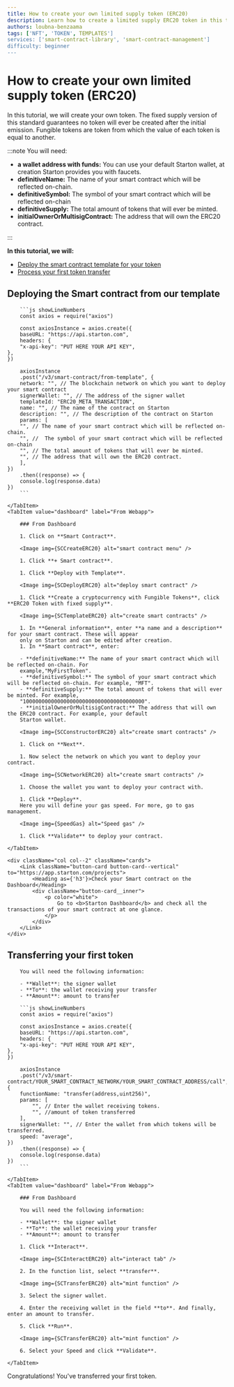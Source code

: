 ```yaml
---
title: How to create your own limited supply token (ERC20)
description: Learn how to create a limited supply ERC20 token in this tutorial, covering smart contract deployment and token transfer using Starton's tools and templates.
authors: loubna-benzaama
tags: ['NFT', 'TOKEN', TEMPLATES']
services: ['smart-contract-library', 'smart-contract-management']
difficulty: beginner
---
```



# How to create your own limited supply token (ERC20)

In this tutorial, we will create your own token. The fixed supply version of this standard guarantees no token will ever be created after the initial emission.
Fungible tokens are token from which the value of each token is equal to another.

:::note You will need:

-   **a wallet address with funds:** You can use your default Starton wallet, at creation Starton provides you with faucets.
-   **definitiveName:** The name of your smart contract which will be reflected on-chain.
-   **definitiveSymbol:** The symbol of your smart contract which will be reflected on-chain
-   **definitiveSupply:** The total amount of tokens that will ever be minted.
-   **initialOwnerOrMultisigContract:** The address that will own the ERC20 contract.

:::

**In this tutorial, we will:**

-   [Deploy the smart contract template for your token](#deploying-the-smart-contract)
-   [Process your first token transfer](#minting-the-first-nft-of-your-collection)

## Deploying the Smart contract from our template

<Tabs>
    <TabItem value="code" label="From Code">

        ```js showLineNumbers
        const axios = require("axios")

        const axiosInstance = axios.create({
        baseURL: "https://api.starton.com",
        headers: {
        "x-api-key": "PUT HERE YOUR API KEY",
    },
    })

        axiosInstance
        .post("/v3/smart-contract/from-template", {
        network: "", // The blockchain network on which you want to deploy your smart contract
        signerWallet: "", // The address of the signer wallet
        templateId: "ERC20_META_TRANSACTION",
        name: "", // The name of the contract on Starton
        description: "", // The description of the contract on Starton
        params: [
        "", // The name of your smart contract which will be reflected on-chain.
        "", //  The symbol of your smart contract which will be reflected on-chain
        "", // The total amount of tokens that will ever be minted.
        "", // The address that will own the ERC20 contract.
        ],
    })
        .then((response) => {
        console.log(response.data)
    })
        ```

    </TabItem>
    <TabItem value="dashboard" label="From Webapp">

        ### From Dashboard

        1. Click on **Smart Contract**.

        <Image img={SCCreateERC20} alt="smart contract menu" />

        1. Click **+ Smart contract**.

        1. Click **Deploy with Template**.

        <Image img={SCDeployERC20} alt="deploy smart contract" />

        1. Click **Create a cryptocurrency with Fungible Tokens**, click **ERC20 Token with fixed supply**.

        <Image img={SCTemplateERC20} alt="create smart contracts" />

        1. In **General information**, enter **a name and a description** for your smart contract. These will appear
        only on Starton and can be edited after creation.
        1. In **Smart contract**, enter:

        - **definitiveName:** The name of your smart contract which will be reflected on-chain. For
        example,"MyFirstToken".
        - **definitiveSymbol:** The symbol of your smart contract which will be reflected on-chain. For example, "MFT".
        - **definitiveSupply:** The total amount of tokens that will ever be minted. For example,
        "100000000000000000000000000000000000000".
        - **initialOwnerOrMultisigContract:** The address that will own the ERC20 contract. For example, your default
        Starton wallet.

        <Image img={SCConstructorERC20} alt="create smart contracts" />

        1. Click on **Next**.

        1. Now select the network on which you want to deploy your contract.

        <Image img={SCNetworkERC20} alt="create smart contracts" />

        1. Choose the wallet you want to deploy your contract with.

        1. Click **Deploy**.
        Here you will define your gas speed. For more, go to gas management.

        <Image img={SpeedGas} alt="Speed gas" />

        1. Click **Validate** to deploy your contract.

    </TabItem>

</Tabs>

<div className="row-is-multiline">

    <div className="col col--2" className="cards">
        <Link className="button-card button-card--vertical" to="https://app.starton.com/projects">
            <Heading as={'h3'}>Check your Smart contract on the Dashboard</Heading>
            <div className="button-card__inner">
                <p color="white">
                    Go to <b>Starton Dashboard</b> and check all the transactions of your smart contract at one glance.
                </p>
            </div>
        </Link>
    </div>

</div>

## Transferring your first token

<Tabs>
    <TabItem value="code" label="From Code">

        You will need the following information:

        - **Wallet**: the signer wallet
        - **To**: the wallet receiving your transfer
        - **Amount**: amount to transfer

        ```js showLineNumbers
        const axios = require("axios")

        const axiosInstance = axios.create({
        baseURL: "https://api.starton.com",
        headers: {
        "x-api-key": "PUT HERE YOUR API KEY",
    },
    })

        axiosInstance
        .post("/v3/smart-contract/YOUR_SMART_CONTRACT_NETWORK/YOUR_SMART_CONTRACT_ADDRESS/call", {
        functionName: "transfer(address,uint256)",
        params: [
            "", // Enter the wallet receiving tokens.
            "", //amount of token transferred
        ],
        signerWallet: "", // Enter the wallet from which tokens will be transferred.
        speed: "average",
    })
        .then((response) => {
        console.log(response.data)
    })
        ```

    </TabItem>
    <TabItem value="dashboard" label="From Webapp">

        ### From Dashboard

        You will need the following information:

        - **Wallet**: the signer wallet
        - **To**: the wallet receiving your transfer
        - **Amount**: amount to transfer

        1. Click **Interact**.

        <Image img={SCInteractERC20} alt="interact tab" />

        2. In the function list, select **transfer**.

        <Image img={SCTransferERC20} alt="mint function" />

        3. Select the signer wallet.

        4. Enter the receiving wallet in the field **to**. And finally, enter an amount to transfer.

        5. Click **Run**.

        <Image img={SCTransferERC20} alt="mint function" />

        6. Select your Speed and click **Validate**.

    </TabItem>

</Tabs>

Congratulations! You've transferred your first token.
